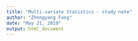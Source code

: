```yaml
---
title: "Multi-variate Statistics - study note"
author: "Zhengyang Fang"
date: "May 21, 2019"
output: html_document
---
```


